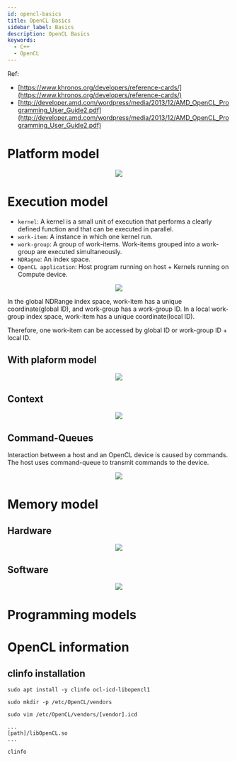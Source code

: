```yaml
---
id: opencl-basics
title: OpenCL Basics
sidebar_label: Basics
description: OpenCL Basics
keywords:
  - C++
  - OpenCL
---
```



Ref:

- [https://www.khronos.org/developers/reference-cards/](https://www.khronos.org/developers/reference-cards/)
- [http://developer.amd.com/wordpress/media/2013/12/AMD_OpenCL_Programming_User_Guide2.pdf](http://developer.amd.com/wordpress/media/2013/12/AMD_OpenCL_Programming_User_Guide2.pdf)

# Platform model

<center>
  <img
    src={useBaseUrl("img/lang/cpp/libraries/opencl/opencl-platform-model.png")}
  />
</center>

# Execution model

- `kernel`: A kernel is a small unit of execution that performs a clearly defined function and that can be executed in parallel.
- `work-item`: A instance in which one kernel run.
- `work-group`: A group of work-items. Work-items grouped into a work-group are executed simultaneously.
- `NDRagne`: An index space.
- `OpenCL application`: Host program running on host + Kernels running on Compute device.

<center>
  <img src={useBaseUrl("img/lang/cpp/libraries/opencl/opencl-ndrange.png")} />
</center>

In the global NDRange index space, work-item has a unique coordinate(global ID), and work-group has a work-group ID. In a local work-group index space, work-item has a unique coordinate(local ID).

Therefore, one work-item can be accessed by global ID or work-group ID + local ID.

## With plaform model

<center>
  <img
    src={useBaseUrl("img/lang/cpp/libraries/opencl/opencl-execution-model.png")}
  />
</center>

## Context

<center>
  <img src={useBaseUrl("img/lang/cpp/libraries/opencl/opencl-context.png")} />
</center>

## Command-Queues

Interaction between a host and an OpenCL device is caused by commands. The host uses command-queue to transmit commands to the device.

<center>
  <img src={useBaseUrl("img/lang/cpp/libraries/opencl/opencl-queue.jpg")} />
</center>

# Memory model

## Hardware

<center>
  <img
    src={useBaseUrl("img/lang/cpp/libraries/opencl/opencl-memory-model.png")}
  />
</center>

## Software

<center>
  <img
    src={useBaseUrl(
      "img/lang/cpp/libraries/opencl/opencl-software-memory-model.png"
    )}
  />
</center>

# Programming models

# OpenCL information

## clinfo installation

```shell
sudo apt install -y clinfo ocl-icd-libopencl1
```

```shell
sudo mkdir -p /etc/OpenCL/vendors
```

```shell
sudo vim /etc/OpenCL/vendors/[vendor].icd
```

```shell
...
[path]/libOpenCL.so
...
```

```shell
clinfo
```
